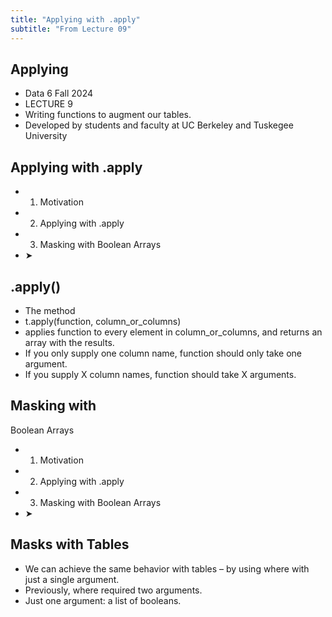```yaml
---
title: "Applying with .apply"
subtitle: "From Lecture 09"
---
```


## Applying

- Data 6 Fall 2024
- LECTURE 9
- Writing functions to augment our tables.
- Developed by students and faculty at UC Berkeley and Tuskegee University

## Applying with .apply

- 1. Motivation
- 2. Applying with .apply
- 3. Masking with Boolean Arrays
- ➤

## .apply()

- The method
- t.apply(function, column\_or\_columns)
- applies function to every element in column\_or\_columns, and returns an array with the results.
- If you only supply one column name, function should only take one argument.
- If you supply X column names, function should take X arguments.

## Masking with 

Boolean Arrays

- 1. Motivation
- 2. Applying with .apply
- 3. Masking with Boolean Arrays
- ➤

## Masks with Tables

- We can achieve the same behavior with tables – by using where with just a single argument.
- Previously, where required two arguments.
- Just one argument: a list of booleans.


